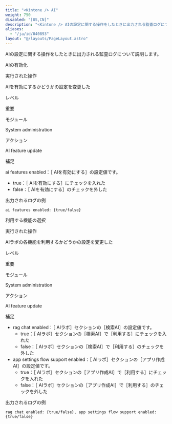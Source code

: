 ```yaml
---
title: "<Kintone /> AI"
weight: 750
disabled: "[US,CN]"
description: "<Kintone /> AIの設定に関する操作をしたときに出力される監査ログについて説明します。"
aliases:
  - "/ja/id/040893"
layout: "@/layouts/PageLayout.astro"
---
```




<Kintone /> AIの設定に関する操作をしたときに出力される監査ログについて説明します。

<Heading id="log_ai_management_10"><Kintone /> AIの有効化</Heading>

<Heading level={3} id="log_ai_management_1010">実行された操作</Heading>

<Kintone /> AIを有効にするかどうかの設定を変更した

<Heading level={4} id="log_ai_management_101010">レベル</Heading>

重要

<Heading level={4} id="log_ai_management_101020">モジュール</Heading>

System administration

<Heading level={4} id="log_ai_management_101030">アクション</Heading>

AI feature update

<Heading level={4} id="log_ai_management_101040">補足</Heading>

ai features enabled：<Wovn>［<Kintone /> AIを有効にする］</Wovn>の設定値です。

* true：<Wovn>［<Kintone /> AIを有効にする］</Wovn>にチェックを入れた
* false：<Wovn>［<Kintone /> AIを有効にする］</Wovn>のチェックを外した

<Heading level={5} id="log_ai_management_10104010">出力されるログの例</Heading>

```
ai features enabled: {true/false}

```

<Heading id="log_ai_management_20">利用する機能の選択</Heading>

<Heading level={3} id="log_ai_management_2010">実行された操作</Heading>

<Kintone /> AIラボの各機能を利用するかどうかの設定を変更した

<Heading level={4} id="log_ai_management_201010">レベル</Heading>

重要

<Heading level={4} id="log_ai_management_201020">モジュール</Heading>

System administration

<Heading level={4} id="log_ai_management_201030">アクション</Heading>

AI feature update

<Heading level={4} id="log_ai_management_201040">補足</Heading>

* rag chat enabled：<Wovn>［<Kintone /> AIラボ］</Wovn>セクションの<Wovn>［検索AI］</Wovn>の設定値です。
  * true：<Wovn>［<Kintone /> AIラボ］</Wovn>セクションの<Wovn>［検索AI］</Wovn>で<Wovn>［利用する］</Wovn>にチェックを入れた
  * false：<Wovn>［<Kintone /> AIラボ］</Wovn>セクションの<Wovn>［検索AI］</Wovn>で<Wovn>［利用する］</Wovn>のチェックを外した
* app settings flow support enabled：<Wovn>［<Kintone /> AIラボ］</Wovn>セクションの<Wovn>［アプリ作成AI］</Wovn>の設定値です。
  * true：<Wovn>［<Kintone /> AIラボ］</Wovn>セクションの<Wovn>［アプリ作成AI］</Wovn>で<Wovn>［利用する］</Wovn>にチェックを入れた
  * false：<Wovn>［<Kintone /> AIラボ］</Wovn>セクションの<Wovn>［アプリ作成AI］</Wovn>で<Wovn>［利用する］</Wovn>のチェックを外した

<Heading level={5} id="log_ai_management_20104010">出力されるログの例</Heading>

```
rag chat enabled: {true/false}, app settings flow support enabled: {true/false}

```
